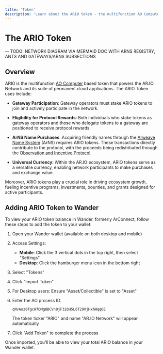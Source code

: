 ```yaml
---
title: 'Token'
description: 'Learn about the ARIO token - the multifunction AO Computer based token that powers the AR.IO Network and its suite of permanent cloud applications'
---
```



# The ARIO Token

-- TODO: NETWORK DIAGRAM VIA MERMAID DOC WITH ARNS REGISTRY, ANTS AND GATEWAYS/ARNS SUBSECTIONS
## Overview

ARIO is the multifunction [AO Computer](/glossary#ao-computer-ao) based token that powers the AR.IO Network and its suite of permanent cloud applications. The ARIO Token uses include:

- **Gateway Participation**: Gateway operators must stake ARIO tokens to join and actively participate in the network.

- **Eligibility for Protocol Rewards**: Both individuals who stake tokens as gateway operators and those who delegate tokens to a gateway are positioned to receive protocol rewards.

- **ArNS Name Purchases**: Acquiring friendly names through the [Arweave Name System](/arns) (ArNS) requires ARIO tokens. These transactions directly contribute to the protocol, with the proceeds being redistributed through the [Observation and Incentive Protocol](/gateways/observer).

- **Universal Currency**: Within the AR.IO ecosystem, ARIO tokens serve as a versatile currency, enabling network participants to make purchases and exchange value.

Moreover, ARIO tokens play a crucial role in driving ecosystem growth, fueling incentive programs, investments, bounties, and grants designed for active participants.

## Adding ARIO Token to Wander

To view your ARIO token balance in Wander, formerly ArConnect, follow these steps to add the token to your wallet:

1. Open your Wander wallet (available on both desktop and mobile)

2. Access Settings:

   - **Mobile**: Click the 3 vertical dots in the top right, then select "Settings"
   - **Desktop**: Click the hamburger menu icon in the bottom right

3. Select "Tokens"

4. Click "Import Token"

5. For Desktop users: Ensure "Asset/Collectible" is set to "Asset"

6. Enter the AO process ID:

   ```
   qNvAoz0TgcH7DMg8BCVn8jF32QH5L6T29VjHxhHqqGE
   ```

   The token ticker "ARIO" and name "AR.IO Network" will appear automatically

7. Click "Add Token" to complete the process

Once imported, you'll be able to view your total ARIO balance in your Wander wallet.
